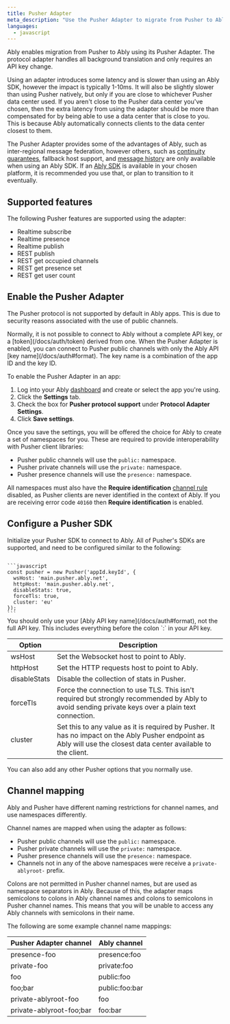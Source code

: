 ```yaml
---
title: Pusher Adapter
meta_description: "Use the Pusher Adapter to migrate from Pusher to Ably by only changing your API key."
languages:
  - javascript
---
```


Ably enables migration from Pusher to Ably using its Pusher Adapter. The protocol adapter handles all background translation and only requires an API key change.

Using an adapter introduces some latency and is slower than using an Ably SDK, however the impact is typically 1-10ms. It will also be slightly slower than using Pusher natively, but only if you are close to whichever Pusher data center used. If you aren't close to the Pusher data center you've chosen, then the extra latency from using the adapter should be more than compensated for by being able to use a data center that is close to you. This is because Ably automatically connects clients to the data center closest to them.

The Pusher Adapter provides some of the advantages of Ably, such as inter-regional message federation, however others, such as [continuity guarantees](https://ably.com/four-pillars-of-dependability), fallback host support, and [message history](/docs/storage-history/history) are only available when using an Ably SDK. If an [Ably SDK](/docs/sdks) is available in your chosen platform, it is recommended you use that, or plan to transition to it eventually.

## Supported features <a id="features"/>

The following Pusher features are supported using the adapter:

* Realtime subscribe
* Realtime presence
* Realtime publish
* REST publish
* REST get occupied channels
* REST get presence set
* REST get user count

## Enable the Pusher Adapter <a id="enable"/>

The Pusher protocol is not supported by default in Ably apps. This is due to security reasons associated with the use of public channels.

<Aside data-type='important'>
Normally, it is not possible to connect to Ably without a complete API key, or a [token](/docs/auth/token) derived from one. When the Pusher Adapter is enabled, you can connect to Pusher public channels with only the Ably API [key name](/docs/auth#format). The key name is a combination of the app ID and the key ID.
</Aside>

To enable the Pusher Adapter in an app:

1. Log into your Ably [dashboard](https://ably.com/dashboard) and create or select the app you're using.
2. Click the **Settings** tab.
3. Check the box for **Pusher protocol support** under **Protocol Adapter Settings**.
4. Click **Save settings**.

Once you save the settings, you will be offered the choice for Ably to create a set of namespaces for you. These are required to provide interoperability with Pusher client libraries:

* Pusher public channels will use the `public:` namespace.
* Pusher private channels will use the `private:` namespace.
* Pusher presence channels will use the `presence:` namespace.

All namespaces must also have the **Require identification** [channel rule](/docs/channels#rules) disabled, as Pusher clients are never identified in the context of Ably. If you are receiving error code `40160` then **Require identification** is enabled.

## Configure a Pusher SDK <a id="configure"/>

Initialize your Pusher SDK to connect to Ably. All of Pusher's SDKs are supported, and need to be configured similar to the following:

<Code>
```javascript
const pusher = new Pusher('appId.keyId', {
  wsHost: 'main.pusher.ably.net',
  httpHost: 'main.pusher.ably.net',
  disableStats: true,
  forceTls: true,
  cluster: 'eu'
});
```
</Code>

<Aside data-type='note'>
You should only use your [Ably API key name](/docs/auth#format), not the full API key. This includes everything before the colon `:` in your API key.
</Aside>

| Option | Description |
|--------|-------------|
| wsHost | Set the Websocket host to point to Ably. |
| httpHost | Set the HTTP requests host to point to Ably. |
| disableStats | Disable the collection of stats in Pusher. |
| forceTls | Force the connection to use TLS. This isn't required but strongly recommended by Ably to avoid sending private keys over a plain text connection. |
| cluster | Set this to any value as it is required by Pusher. It has no impact on the Ably Pusher endpoint as Ably will use the closest data center available to the client. |

You can also add any other Pusher options that you normally use.

## Channel mapping <a id="mapping"/>

Ably and Pusher have different naming restrictions for channel names, and use namespaces differently.

Channel names are mapped when using the adapter as follows:

* Pusher public channels will use the `public:` namespace.
* Pusher private channels will use the `private:` namespace.
* Pusher presence channels will use the `presence:` namespace.
* Channels not in any of the above namespaces were receive a `private-ablyroot-` prefix.

Colons are not permitted in Pusher channel names, but are used as namespace separators in Ably. Because of this, the adapter maps semicolons to colons in Ably channel names and colons to semicolons in Pusher channel names. This means that you will be unable to access any Ably channels with semicolons in their name.

The following are some example channel name mappings:

| Pusher Adapter channel | Ably channel |
|------------------------|--------------|
| presence-foo | presence:foo |
| private-foo | private:foo |
| foo | public:foo |
| foo;bar | public:foo:bar |
| private-ablyroot-foo | foo |
| private-ablyroot-foo;bar | foo:bar |
